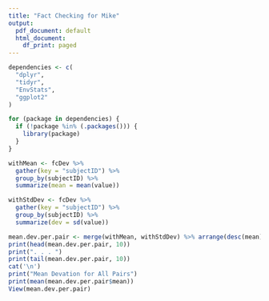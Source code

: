 ```yaml
---
title: "Fact Checking for Mike"
output:
  pdf_document: default
  html_document:
    df_print: paged
---
```




```r

dependencies <- c(
  "dplyr",
  "tidyr",
  "EnvStats",
  "ggplot2"
)

for (package in dependencies) {
  if (!package %in% (.packages())) {
    library(package)
  }
}

```

```r

withMean <- fcDev %>%
  gather(key = "subjectID") %>%
  group_by(subjectID) %>%
  summarize(mean = mean(value))

withStdDev <- fcDev %>%
  gather(key = "subjectID") %>%
  group_by(subjectID) %>%
  summarize(dev = sd(value))

mean.dev.per.pair <- merge(withMean, withStdDev) %>% arrange(desc(mean))
print(head(mean.dev.per.pair, 10))
print(". . . ")
print(tail(mean.dev.per.pair, 10))
cat('\n')
print("Mean Devation for All Pairs")
print(mean(mean.dev.per.pair$mean))
View(mean.dev.per.pair)

```


